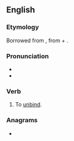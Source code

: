 ==English==

===Etymology===
Borrowed from {{bor|en|la|abstringō|notext=1}}, from {{m|la|ab||away}} + {{m|la|stringō||I bind, I tie}}.

===Pronunciation===
* {{IPA|/əb.stɹɪndʒ/|lang=en}}
* {{rhymes|ɪndʒ|lang=en}}

===Verb===
{{en-verb|abstring}}

# {{lb|en|transitive|obsolete}} To [[unbind]].
#: {{rfquotek|Bailey}}

===Anagrams===
* {{anagrams|en|beratings|bitranges|breasting}}